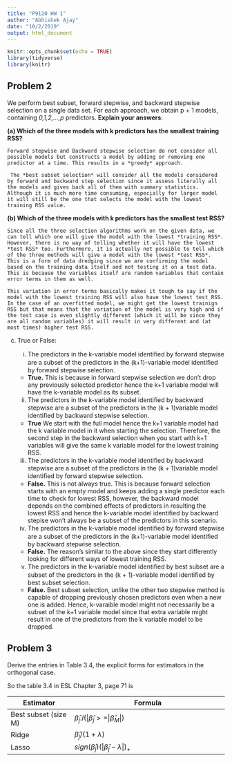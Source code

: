 ```yaml
---
title: "P9120 HW 1"
author: "Abhishek Ajay"
date: "10/2/2019"
output: html_document
---
```


```r
knitr::opts_chunk$set(echo = TRUE)
library(tidyverse)
library(knitr)
```

## Problem 2 

We perform best subset, forward stepwise, and backward stepwise selection on a single data set. For each approach, we obtain p + 1 models, containing *0,1,2,...,p* predictors. **Explain your answers**:

**(a) Which of the three models with k predictors has the smallest training RSS?** 
    
    Forward stepwise and Backward stepwise selection do not consider all possible models but constructs a model by adding or removing one predictor at a time. This results in a *greedy* approach. 
     
     The *best subset selection* will consider all the models considered by forward and backward step selection since it assess literally all the models and gives back all of them with summary statistics. Although it is much more time consuming, especially for larger model it will still be the one that selects the model with the lowest training RSS value.

**(b) Which of the three models with k predictors has the smallest test RSS?**

    Since all the three selection algorithms work on the given data, we can tell which one will give the model with the lowest *training RSS*. However, there is no way of telling whether it will have the lowest *test RSS* too. Furthermore, it is actually not possible to tell which of the three methods will give a model with the lowest *test RSS*. This is a form of data dredging since we are confirming the model based on the training data itself and not testing it on a test data. This is because the variables itself are random variables that contain error terms in them as well.  
    
    This variation in error terms basically makes it tough to say if the model with the lowest training RSS will also have the lowest test RSS. In the case of an overfitted model, we might get the lowest trainign RSS but that means that the variation of the model is very high and if the test case is even slightly different (which it will be since they are all random variables) it will result in very different and (at most times) higher test RSS.

(c) True or False: 
    
    i. The predictors in the k-variable model identiﬁed by forward stepwise are a subset of the predictors in the (k+1)-variable model identiﬁed by forward stepwise selection. 
    
    + **True.** This is because in forward stepwise selection we don't drop any previously selected predictor hence the k+1 variable model will have the k-variable model as its subset.
    
    ii. The predictors in the k-variable model identiﬁed by backward stepwise are a subset of the predictors in the (k + 1)variable model identiﬁed by backward stepwise selection. 
    
    + **True** We start with the full model hence the k+1 variable model had the k variable model in it when starting the selection. Therefore, the second step in the backward selection when you start with k+1 variables will give the same k variable model for the lowest training RSS.
    
    iii. The predictors in the k-variable model identiﬁed by backward stepwise are a subset of the predictors in the (k + 1)variable model identiﬁed by forward stepwise selection. 
    
    + **False.** This is not always true. This is because forward selection starts with an empty model and keeps adding a single predictor each time to check for lowest RSS, however, the backward model depends on the combined effects of predictors in resulting the lowest RSS and hence the k-variable model identified by backward stepise won't always be a subset of the predictors in this scenario.
    
    iv. The predictors in the k-variable model identiﬁed by forward stepwise are a subset of the predictors in the (k+1)-variable model identiﬁed by backward stepwise selection. 
    
    + **False.** The reason's similar to the above since they start differently looking for different ways of lowest training RSS.
    
    v. The predictors in the k-variable model identiﬁed by best subset are a subset of the predictors in the (k + 1)-variable model identiﬁed by best subset selection.
    
    + **False.** Best subset selection, unlike the other two stepwise method is capable of dropping previously chosen predictors even when a new one is added. Hence, k-varaible model might not necessarily be a subset of the k+1 variable model since that extra variable might result in one of the predictors from the k variable model to be dropped.

## Problem 3

Derive the entries in Table 3.4, the explicit forms for estimators in the orthogonal case.

So the table 3.4 in ESL Chapter 3, page 71 is


|Estimator | Formula|
|----------------------|-----------------------------------------------------|
| Best subset (size M) | $\hat\beta_{j}.I(|\hat\beta_{j} >= |\hat\beta_{M}|)$|
|Ridge|$\hat\beta_{j}/(1 + \lambda)$|
|Lasso|$sign(\hat\beta_{j})(|\hat\beta_{j} - \lambda|)_{+}$|

